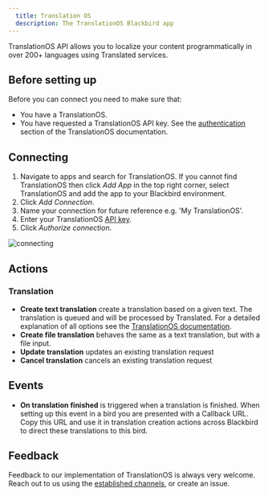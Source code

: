 ```yaml
---
  title: Translation OS
  description: The TranslationOS Blackbird app
---
```


<LinkCard title="View on Github" target="_blank" href="https://github.com/bb-io/TranslationOS" icon="github" />

TranslationOS API allows you to localize your content programmatically in over 200+ languages using Translated services.

## Before setting up

Before you can connect you need to make sure that:

- You have a TranslationOS.
- You have requested a TranslationOS API key. See the [authentication](https://api-sandbox.translated.com/v2#section/Authentication) section of the TranslationOS documentation.

## Connecting

1. Navigate to apps and search for TranslationOS. If you cannot find TranslationOS then click _Add App_ in the top right corner, select TranslationOS and add the app to your Blackbird environment.
2. Click _Add Connection_.
3. Name your connection for future reference e.g. 'My TranslationOS'.
4. Enter your TranslationOS [API key](https://api-sandbox.translated.com/v2#section/Authentication).
5. Click _Authorize connection_.

![connecting](https://raw.githubusercontent.com/bb-io/TranslationOS/master/image/README/1693309042281.png)

## Actions

### Translation

- **Create text translation** create a translation based on a given text. The translation is queued and will be processed by Translated. For a detailed explanation of all options see the [TranslationOS documentation](https://api-sandbox.translated.com/v2#tag/Translate/operation/translate).
- **Create file translation** behaves the same as a text translation, but with a file input.
- **Update translation** updates an existing translation request
- **Cancel translation** cancels an existing translation request

## Events

- **On translation finished** is triggered when a translation is finished. When setting up this event in a bird you are presented with a Callback URL. Copy this URL and use it in translation creation actions across Blackbird to direct these translations to this bird.

## Feedback

Feedback to our implementation of TranslationOS is always very welcome. Reach out to us using the [established channels](https://www.blackbird.io/), or create an issue.

